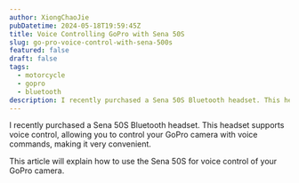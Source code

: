 ```yaml
---
author: XiongChaoJie
pubDatetime: 2024-05-18T19:59:45Z
title: Voice Controlling GoPro with Sena 50S
slug: go-pro-voice-control-with-sena-500s
featured: false
draft: false
tags:
  - motorcycle
  - gopro
  - bluetooth
description: I recently purchased a Sena 50S Bluetooth headset. This headset supports voice control, allowing you to control your GoPro camera with voice commands, making it very convenient. This article will explain how to use the Sena 50S for voice control of your GoPro camera.
---
```



I recently purchased a Sena 50S Bluetooth headset. This headset supports voice control, allowing you to control your GoPro camera with voice commands, making it very convenient.

This article will explain how to use the Sena 50S for voice control of your GoPro camera.

<YouTube id="jE1L1d8wo38" />
